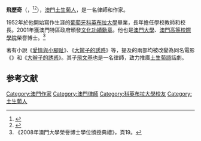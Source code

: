 '''飛歷奇'''（{{lang-pt|Henrique de Senna Fernandes}}，{{bd|1923年|10月15日|2010年|10月4日|catIdx=Fernandes, Henrique}}<ref>{{cite news
 |publisher   = [[公報_(葡萄牙)|公報]]
 |date        = 2010年10月4日
 |title       = Aos 86 anos Morreu escritor macaense Henrique de Senna Fernandes
 |url         = http://www.publico.pt/Cultura/morreu-escritor-macaense-henrique-de-senna-fernandes_1459356
 |deadurl     = yes
 |archiveurl  = https://web.archive.org/web/20111001233435/http://www.publico.pt/Cultura/morreu-escritor-macaense-henrique-de-senna-fernandes_1459356
 |archivedate = 2011年10月1日
}}</ref><ref>{{cite news
 |publisher   = [[Macau_Business|Macau Business]]
 |date        = 2010年10月4日
 |title       = Lawyer cum writer Henrique de Senna Fernandes passes away
 |url         = http://www.macaubusiness.com/news/lawyer-cum-writer-henrique-de-senna-fernandes-passes-away/5526/
 |deadurl     = yes
 |archiveurl  = https://archive.is/20130427004424/http://www.macaubusiness.com/news/lawyer-cum-writer-henrique-de-senna-fernandes-passes-away/5526/
 |archivedate = 2013年4月27日
}}</ref>），[[澳門|澳門]][[澳門土生葡人|土生葡人]]，是一名律師和作家。

1952年於他開始寫作生涯的[[葡萄牙|葡萄牙]][[科英布拉大學|科英布拉大學]]畢業，長年擔任學校教師和校長。2001年獲澳門特區政府頒發[[文化功績勳章|文化功績勳章]]。他也是[[澳門大學|澳門大學]]、[[澳門高等校際學院|澳門高等校際學院]]榮譽博士。<ref>《2008年澳門大學榮譽博士學位頒授典禮》，頁19。</ref>

著有小說《[[愛情與小腳趾|愛情與小腳趾]]》、《[[大辮子的誘惑_(小說)|大辮子的誘惑]]》等，提及的兩部均被改變為同名電影《{{Link-en|愛情與小腳趾 (電影)|Amor e Dedinhos de Pé|愛情與小腳趾}}》和《[[大辮子的誘惑|大辮子的誘惑]]》。其子[[飛文基|飛文基]]也是一名律師，致力推廣[[土生葡語|土生葡語]]話劇。

==参考文献==
<div class="references-small">
<references></references>
</div>

{{DEFAULTSORT:Fernandes, Henrique}}
[[Category:澳門作家|Category:澳門作家]]
[[Category:澳門律師|Category:澳門律師]]
[[Category:科英布拉大學校友|Category:科英布拉大學校友]]
[[Category:土生葡人|Category:土生葡人]]